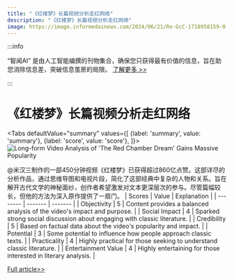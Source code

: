 ```yaml
---
title: "《红楼梦》长篇视频分析走红网络"
description: "《红楼梦》长篇视频分析走红网络"
image: https://image.informedainews.com/2024/06/21/Re-GcC-1718958159-0.jpg
---
```



:::info

“智闻AI“ 是由人工智能编撰的刊物集合，确保您只获得最有价值的信息，旨在助您消除信息差，突破信息茧房的局限。  [了解更多 >>](/)

:::

# 《红楼梦》长篇视频分析走红网络


<Tabs
	defaultValue="summary"
	values={[
	{label: 'summary', value: 'summary'},
	{label: 'score', value: 'score'},
]}>
<TabItem value="summary">
<img
  src="https://image.informedainews.com/2024/06/21/Re-GcC-1718958159-0.jpg"
  alt="Long-form Video Analysis of 'The Red Chamber Dream' Gains Massive Popularity"
/>



@米汉三制作的一部450分钟视频《红楼梦》已获得超过860亿点赞。这部详尽的分析作品，通过思维导图和电视片段，简化了这部经典中复杂的人物和关系。旨在解开古代文学的神秘面纱，创作者希望激发对文本更深层次的参与。尽管篇幅较长，但他的方法为深入原作提供了一扇门。
</TabItem>
<TabItem value="score">
	| Scores     | Value   | Explanation |
	| -------- | ------- | ------- |
	| Objectivity  | 5    | Content provides a balanced analysis of the video's impact and purpose.    |
	| Social Impact | 4     | Sparked strong social discussion about engaging with classic literature.    |
	| Credibility    | 5    | Based on factual data about the video's popularity and impact.    |
	| Potential    | 3    | Some potential to influence how people approach classic texts.    |
	| Practicality    | 4    | Highly practical for those seeking to understand classic literature.    |
	| Entertainment Value    | 4    | Highly entertaining for those interested in literary analysis.    |
</TabItem>
</Tabs>

[Full article>>](https://www.cnbeta.com.tw/articles/movie/1434970.htm)
